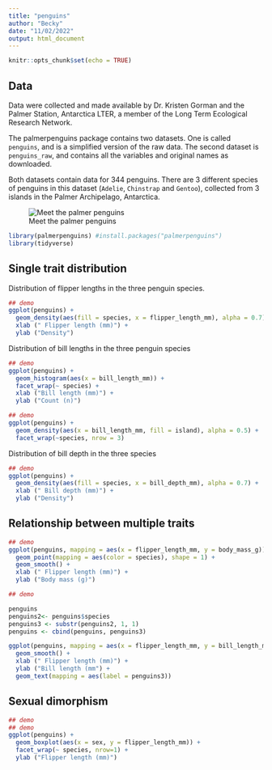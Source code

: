 ```yaml
---
title: "penguins"
author: "Becky"
date: "11/02/2022"
output: html_document
---
```


```r
knitr::opts_chunk$set(echo = TRUE)
```

## Data

Data were collected and made available by Dr. Kristen Gorman and the Palmer Station, Antarctica LTER, a member of the Long Term Ecological Research Network.

The palmerpenguins package contains two datasets. One is called `penguins`, and is a simplified version of the raw data. The second dataset is `penguins_raw`, and contains all the variables and original names as downloaded. 

Both datasets contain data for 344 penguins. There are 3 different species of penguins in this dataset (`Adelie`, `Chinstrap` and `Gentoo`), collected from 3 islands in the Palmer Archipelago, Antarctica.

![Meet the palmer penguins](https://allisonhorst.github.io/palmerpenguins/reference/figures/lter_penguins.png)

```r
library(palmerpenguins) #install.packages("palmerpenguins")
library(tidyverse)

```
## Single trait distribution

Distribution of flipper lengths in the three penguin species. 
```r
## demo
ggplot(penguins) +
  geom_density(aes(fill = species, x = flipper_length_mm), alpha = 0.7) +
  xlab (" Flipper length (mm)") +
  ylab ("Density")
```
Distribution of bill lengths in the three penguin species
```r
## demo
ggplot(penguins) +
  geom_histogram(aes(x = bill_length_mm)) +
  facet_wrap(~ species) +
  xlab ("Bill length (mm)") +
  ylab ("Count (n)")

```
```r
## demo
ggplot(penguins) +
  geom_density(aes(x = bill_length_mm, fill = island), alpha = 0.5) +
  facet_wrap(~species, nrow = 3)

```

Distribution of bill depth in the three species

```r
## demo
ggplot(penguins) +
  geom_density(aes(fill = species, x = bill_depth_mm), alpha = 0.7) +
  xlab (" Bill depth (mm)") +
  ylab ("Density") 
```

## Relationship between multiple traits

```r
## demo
ggplot(penguins, mapping = aes(x = flipper_length_mm, y = body_mass_g)) +
  geom_point(mapping = aes(color = species), shape = 1) + 
  geom_smooth() +
  xlab (" Flipper length (mm)") +
  ylab ("Body mass (g)")
```

```r
## demo

penguins
penguins2<- penguins$species
penguins3 <- substr(penguins2, 1, 1)
penguins <- cbind(penguins, penguins3)

ggplot(penguins, mapping = aes(x = flipper_length_mm, y = bill_length_mm)) +
  geom_smooth() +
  xlab (" Flipper length (mm)") +
  ylab ("Bill length (mm") +
  geom_text(mapping = aes(label = penguins3))

```

## Sexual dimorphism

```r
## demo
## demo
ggplot(penguins) +
  geom_boxplot(aes(x = sex, y = flipper_length_mm)) +
  facet_wrap(~ species, nrow=1) +
  ylab ("Flipper length (mm)")
```
